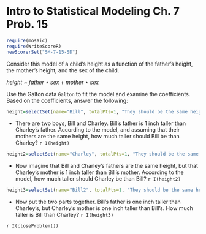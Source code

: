 Intro to Statistical Modeling Ch. 7 Prob. 15
========================================================
```r
require(mosaic)
require(WriteScoreR)
newScorerSet("SM-7-15-SD")
```

Consider this model of a child's height as a function of the father's height, the mother's height, and the sex of the child.

*height* ~ *father* $\star$ *sex* + *mother* $\star$ *sex* 

Use the Galton data `Galton` to fit the model and examine the coefficients.  Based on the coefficients, answer the following:

```r
height=selectSet(name="Bill", totalPts=1, "They should be the same height."=FALSE, "0.01 inches"=FALSE, "0.03 inches"=FALSE, "0.31 inches"=FALSE, "0.33 inches"=FALSE, "0.40 inches"=FALSE, "0.41 inches"=TRUE)
```
* There are two boys, Bill and Charley.  Bill's father is 1 inch taller than Charley's father.  According to the model, and assuming that their mothers are the same height, how much taller should Bill be than Charley? `r I(height)`

```r
height2=selectSet(name="Charley", totalPts=1, "They should be the same height."=FALSE, "0.01 inches"=FALSE, "0.03 inches"=FALSE, "0.31"=FALSE, "0.33 inches"=TRUE, "0.40 inches"=FALSE, "0.41 inches"=FALSE)
```
* Now imagine that Bill and Charley's fathers are the same height, but that Charley's mother is 1 inch taller than Bill's mother.  According to the model, how much taller should Charley be than Bill? `r I(height2)`

```r
height3=selectSet(name="Bill2", totalPts=1, "They should be the same height."=FALSE, "0.03 inches"=FALSE, "0.08 inches"=TRUE, "0.13 inches"=FALSE, "0.25 inches"=FALSE)
```
* Now put the two parts together.  Bill's father is one inch taller than Charley's, but Charley's mother is one inch taller than Bill's.  How much taller is Bill than Charley? `r I(height3)`


`r I(closeProblem())`

